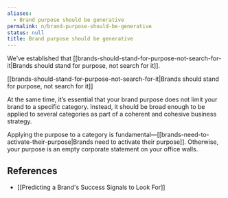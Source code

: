 ```yaml
---
aliases:
  - Brand purpose should be generative
permalink: n/brand-purpose-should-be-generative
status: null
title: Brand purpose should be generative
---
```

We’ve established that [[brands-should-stand-for-purpose-not-search-for-it|Brands should stand for purpose, not search for it]].

[[brands-should-stand-for-purpose-not-search-for-it|Brands should stand for purpose, not search for it]]

At the same time, it’s essential that your brand purpose does not limit your brand to a specific category. Instead, it should be broad enough to be applied to several categories as part of a coherent and cohesive business strategy.

Applying the purpose to a category is fundamental—[[brands-need-to-activate-their-purpose|Brands need to activate their purpose]]. Otherwise, your purpose is an empty corporate statement on your office walls.

## References

- [[Predicting a Brand's Success Signals to Look For]]
